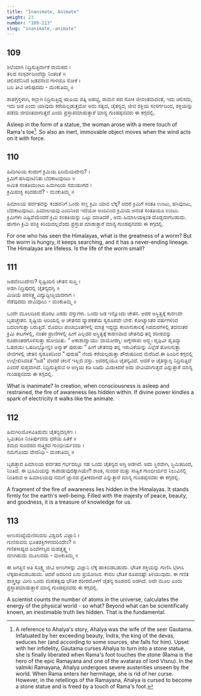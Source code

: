```yaml
---
title: "Inanimate, Animate"
weight: 23
number: "109-113"
slug: "inanimate,-animate"
---
```


## 109

ಶಿಲೆಯಾಗಿ ನಿದ್ರಿಸುತ್ತಿರ್ದಾಕೆ ರಾಮಪದ ।  
ತಲದ ಸಂಸ್ಪರ್ಶದಿಂದೆದ್ದು ನಿಂತಂತೆ ॥  
ಚಲಿಸದೆನಿಸಿದ ಜಡವನಾವ ಗಾಳಿಯೊ ಸೋಕೆ ।  
ಬಲ ತೀವಿ ಚಲಿಪುದದು - ಮಂಕುತಿಮ್ಮ ॥

ಶಾಪಗ್ರಸ್ತಳಾಗಿ, ಕಲ್ಲಾಗಿ ನಿದ್ರಿಸುತ್ತಿದ್ದ ಋಷಿಯ ಪತ್ನಿ ಅಹಲ್ಯೆ, ರಾಮನ ಪದ ಸೋಕಿ ಜೀವಂತವಾದಂತೆ, ಇದು ಚಲಿಸದು, ಇದು ಜಡ ಎಂದು ಯಾವುದು ಕರೆಯಲ್ಪಡುತ್ತದೋ ಅದು ಸತ್ವದ, ಚೈತನ್ಯದ, ಜೀವ ಶಕ್ತಿಯ ಸಂಸರ್ಗದಿಂದ, ಶಕ್ತಿಯನ್ನು ಪಡೆದು ಜೀವಂತವಾಗುತ್ತದೆ ಎಂದು ಪ್ರಸ್ತಾಪಮಾಡುತ್ತಾರೆ ಮಾನ್ಯ ಗುಂಡಪ್ಪನವರು ಈ ಕಗ್ಗದಲ್ಲಿ.

Asleep in the form of a statue, the woman arose with a mere touch of Rama's toe[^36]. So also an inert, immovable object moves when the wind acts on it with force.

## 110

ಹಿಮಗಿರಿಯ ಕಂಡಂಗೆ ಕ್ರಿಮಿಯ ಹಿರಿಮೆಯದೇನು? ।  
ಕ್ರಿಮಿಗೆ ಹಸಿವುಂಟಿನಿತು ಬೆದಕಾಟವುಂಟು ॥  
ಅಮಿತ ಸಂತತಿಯುಂಟು ಹಿಮಗಿರಿಯ ಸಮಯುಗದ ।  
ಕ್ರಿಮಿಪಂಕ್ತಿ ಕಿರಿದಹುದೆ? - ಮಂಕುತಿಮ್ಮ ॥

ಹಿಮಾಲಯ ಪರ್ವತವನ್ನು ಕಂಡವನಿಗೆ ಒಂದು ಸಣ್ಣ ಕ್ರಿಮಿ ಯಾವ ಲೆಕ್ಕ? ಆದರೆ ಕ್ರಿಮಿಗೆ ಸಂತತಿ ಉಂಟು, ಹಸಿವುಂಟು, ಬೆದಕಾಟವುಂಟು. ಹಿಮಾಲಯವು ಎಂದಿನಿಂದ ಇದೆಯೋ ಅಂದಿನಿಂದ ಕ್ರಿಮಿಯ ಅನಂತ ಸಂತತಿಯೂ ಉಂಟು. ಕ್ರಿಮಿಗಳು ಎಷ್ಟಿವೆಯೆಂದರೆ ಕ್ರಿಮಿ ಸಂತತಿಯನ್ನು ಒಟ್ಟು ಮಾಡಿದರೆ , ಅದು ಹಿಮಾಲಯಕ್ಕಿಂತ ದೊಡ್ಡದಾಗಬಹುದು. ಹಾಗಾಗಿ ಕ್ರಿಮಿ ಪಂಕ್ತಿ ಕಿರಿಯದಲ್ಲವೆಂದು ಪ್ರಸ್ತಾಪ ಮಾಡುತ್ತಾರೆ ಮಾನ್ಯ ಗುಂಡಪ್ಪನವರು ಈ ಕಗ್ಗದಲ್ಲಿ.

For one who has seen the Himalayas, what is the greatness of a worm? But the worm is hungry, it keeps searching, and it has a never-ending lineage. The Himalayas are lifeless. Is the life of the worm small?

## 111

ಜಡವೆಂಬುದೇನು? ಸೃಷ್ಟಿಯಲಿ ಚೇತನ ಸುಪ್ತಿ ।  
ಅಡಗಿ ನಿದ್ರಿಪುದಲ್ಲಿ ಚೈತನ್ಯದಗ್ನಿ ॥  
ಮಿಡಿಯೆ ಪರಸತ್ತ್ವ ವಿದ್ಯುದ್ದೀಪ್ತಿಯದನಾಗ ।  
ನೆಡೆವುದದು ಜೀವಿವೊಲು - ಮಂಕುತಿಮ್ಮ ॥

ಒಂದೇ ಮೂಲದಿಂದ ಹೊರಟ ಎರಡು ವಸ್ತುಗಳು. ಒಂದು ಜಡ ಇನ್ನೊಂದು ಚೇತನ. ಅದರ ಅಸ್ಥಿತ್ವಕ್ಕೆ ಕಾರಣವೇ ಬೃಹಚ್ಚೇತನ. ಸೃಷ್ಟಿಯ ಆದಿಯಲ್ಲಿ ಆ ಚೇತನದ ವ್ಯಾಪಕತೆಯ ಸ್ವರೂಪವೇ ಬೇರೆ. ಕೋಟ್ಯಾಂತರ ವರ್ಷಗಳಿಂದ ಬದಲಾಗುತ್ತಾ ಬರುತ್ತಿದೆ. ಮೊದಲು ಪಂಚಭೂತಗಳಲ್ಲಿ ಮಾತ್ರ ಇದ್ದದ್ದು ಕಾಲಾನುಕಾಲಕ್ಕೆ ಗಿಡಮರಗಳಲ್ಲಿ ತದನಂತರ ಕ್ರಿಮಿ ಕೀಟಗಳಲ್ಲಿ, ನಂತರ ಪ್ರಾಣಿಗಳಲ್ಲಿ ಹೀಗೆ ಎಲ್ಲದರ ಅಸ್ಥಿತ್ವಕ್ಕೆ ಕಾರಣವಾದ ಚೇತನವು ತನ್ನ ಶರೀರವನ್ನು ರೂಪಾಂತರಗೊಳಿಸುತ್ತಾ ಹೋಯಿತು. ” ಅಕಾಶಾದ್ವಾಯು: ವಾಯೋರಗ್ನಿ: ಅಗ್ನೇರಾಪಃ ಅದ್ಭ್ಯಃ ಪೃಥಿವೀ ಪೃತಿವ್ಯಾ ಓಷದಯಃ ಒಷದೀಭ್ಯೋನ್ನಂ ಅನ್ನಾತ್ ಪುರುಷಃ ” ಹೀಗೆ ಚೇತನವು ತನ್ನ ಇರುವಿಕೆಯನ್ನು ಎಲ್ಲೆಡೆ ತೋರಿಸುತ್ತಾ ಜೀವಗಳಲ್ಲಿ ಚೇತನ ಸ್ವರೂಪದಿಂದ ” ಪುರುಷ” ನೆಂದು ಕರೆಯಲ್ಪಡುತ್ತಾ ಪೌರುಷದಿಂದ ಮೆರೆದಿದೆ.ಈ ಹಿಂದಿನ ಕಗ್ಗದಲ್ಲಿ ಉಲ್ಲೇಖಿಸಿದಂತೆ “ಜಡ” ವೆಂದರೆ ಚಲನೆ ಇಲ್ಲದ ವಸ್ತು. ಅದರಲ್ಲಿಯೂ ಚೈತನ್ಯವಿದೆ. ಆದರೆ ಆ ಚೈತನ್ಯಾಗ್ನಿ ನಿದ್ರಿಸುತ್ತಿದೆ ಎಂದರೆ ಸುಪ್ತವಾಗಿದೆ. ನಿದ್ರಿಸುತ್ತಿರುವ ಆ ಅಗ್ನಿಯ ಕಿಡಿ ಸಿಡಿದು ಮಿಡುಕಿದರೆ ಅದು ಜೀವಿಯಾಗುತ್ತದೆ ಎನ್ನುತ್ತಾರೆ ಮಾನ್ಯ ಗುಂಡಪ್ಪನವರು ಈ ಕಗ್ಗದಲ್ಲಿ.

What is inanimate? In creation, when consciousness is asleep and restrained, the fire of awareness lies hidden within. If divine power kindles a spark of electricity it walks like the animate.

## 112

ಹಿಮಗಿರಿಯೊಳವಿತಿಹುದು ಚೈತನ್ಯದಗ್ನಿಕಣ ।  
ಸ್ತಿಮಿತದಿಂ ನಿಂತಿರ್ಪುದದು ಧರೆಯ ಹಿತಕೆ ॥  
ಶಮದ ಸುಂದರದ ಸಾತ್ತ್ವಿಕದ ಗಾಂಭೀರ್ಯವದು ।  
ನಮಗೊಂದು ವೇದನಿಧಿ - ಮಂಕುತಿಮ್ಮ ॥

ಬೃಹತ್ತಾದ ಹಿಮಾಲಯ ಪರ್ವತದ ಗರ್ಭದಲ್ಲೂ ಸಹ ಒಂದು ಚೈತನ್ಯದ ಅಗ್ನಿ ಅಡಗಿದೆ. ಅದು ಸ್ಥಿರವಾಗಿ, ಸ್ಥಿಮಿತದಿಂದ, ನಿಂತಿದೆ. ಈ ಭೂಮಿಯನ್ನು ಕಾಪಾಡುವುದಕ್ಕಾಗಿಯೇ!! ಶಾಂತ, ಸುಂದರ ಮತ್ತು ಸಾತ್ವಿಕ ಗಾಂಭೀರ್ಯದ ನಿಲುವಿನಲ್ಲಿ ನಿಂತಿರುವ ಆ ಹಿಮಾಲಯವು ನಮಗೆ ಜ್ಞಾನದ ಪ್ರತೀಕವಾಗಿದೆ ಎನ್ನುತ್ತಾರೆ ಮಾನ್ಯ ಗುಂಡಪ್ಪನವರು ಈ ಕಗ್ಗದಲ್ಲಿ.

A fragment of the fire of awareness lies hidden in the Himalayas. It stands firmly for the earth's well-being. Filled with the majesty of peace, beauty, and goodness, it is a treasure of knowledge for us.

## 113

ಅಣುಸಂಖ್ಯೆಯೆಣಿಸುವನು ವಿಶ್ವದಲಿ ವಿಜ್ಞಾನಿ ।  
ಗುಣಿಸುವನು ಭೂತಶಕ್ತಿಗಳನದರಿಂದೇಂ? ॥  
ಗಣಿತಸಾಧ್ಯದ ಹಿಂದಗಣ್ಯದ ಮಹತ್ತತ್ತ್ವ ।  
ವಣಗಿಹುದು ಮೂಲವದು - ಮಂಕುತಿಮ್ಮ ॥

ಈ ಜಗತ್ತಿನ ಅತಿ ಸೂಕ್ಷ್ಮ ಜೀವಿ ಅಣುಗಳನ್ನು ವಿಜ್ಞಾನಿ ಲೆಕ್ಕ ಹಾಕಿಬಿಡಬಹುದು. ಭೌತಿಕ ಶಕ್ತಿಯನ್ನು ಗುಣಿಸಿ ಭಾಗಿಸಿ ಲೆಕ್ಕಹಾಕಿಬಿಡಬಹುದು. ಆದರೆ ಅದರಿಂದ ಏನು ಪ್ರಯೋಜನ. ಕೇವಲ ಭೌತಿಕ ರೂಪವಷ್ಟೇ ತಿಳಿಯುವುದು. ಈ ಗಣಿತ ಶಾಸ್ತ್ರಕ್ಕೂ ಮೀರಿ ಒಂದು ಮಹತತ್ವವು ಭೌತಿಕ ಶರೀರದೊಳಗೆ ಚೈತನ್ಯ ರೂಪದಲಿ ಅಡಗಿದೆ. ಅದೇ ಮೂಲ ಎಂದು ಪ್ರಸ್ತಾಪಮಾಡುತ್ತಾರೆ ಮಾನ್ಯ ಗುಂಡಪ್ಪನವರು ಈ ಕಗ್ಗದಲ್ಲಿ.

A scientist counts the number of atoms in the universe, calculates the energy of the physical world - so what? Beyond what can be scientifically known, an inestimable truth lies hidden. That is the fundamental.

[^36]: A reference to Ahalya's story, Ahalya was the wife of the seer Gautama. Infatuated by her exceeding beauty, Indra, the king of the devas, seduces her (and according to some sources, she falls for him). Upset with her infidelity, Gautama curses Ahalya to turn into a stone statue, she is finally liberated when Rama's foot touches the stone (Rama is the hero of the epic Ramayana and one of the avataras of lord Visnu). In the valmiki Ramayana, Ahalya undergoes severe austerities unseen by the world. When Rama enters her hermitage, she is rid of her curse. However, in the retellings of the Ramayana, Ahalya is cursed to become a stone statue and is freed by a touch of Rama's foot.
